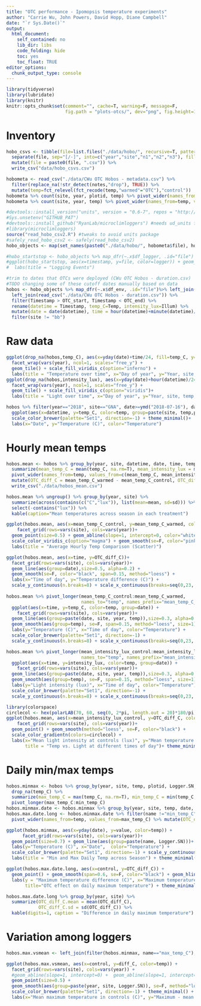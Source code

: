 ```yaml
---
title: "OTC performance - Ipomopsis temperature experiments"
author: "Carrie Wu, John Powers, David Hopp, Diane Campbell"
date: "`r Sys.Date()`"
output: 
  html_document:
    self_contained: no
    lib_dir: libs
    code_folding: hide
    toc: yes
    toc_float: TRUE 
editor_options: 
  chunk_output_type: console
---
```

<style type="text/css">
.main-container { max-width: 1000px; margin-left: 0; margin-right: auto; }
img{ max-width:200%; height: auto; }
td, th { padding : 6px }
</style>

```r
library(tidyverse)
library(lubridate)
library(knitr)
knitr::opts_chunk$set(comment="", cache=T, warning=F, message=F, 
                      fig.path = "plots-otcs/", dev="png", fig.height=10, fig.width=10)

```

# Inventory

```r
hobo_csvs <- tibble(file=list.files("./data/hobo/", recursive=T, pattern=".csv") %>% str_remove(".csv")) %>% 
  separate(file, sep="[/-]", into=c("year","site","n1","n2","n3"), fill="right", remove = F) %>% 
  mutate(file = paste0(file, ".csv")) %>% 
  write_csv("data/hobo_csvs.csv")

hobometa <- read_csv("./data/CWu OTC Hobos - metadata.csv") %>%
  filter(replace_na(!str_detect(notes,"drop"), TRUE)) %>% 
  mutate(temp=fct_relevel(fct_recode(temp,"warmed"="OTC"),"control"))
hobometa %>% count(site, year, plotid, temp) %>% pivot_wider(names_from=temp, values_from=n, values_fill=0) %>% kable(caption="Loggers per plot")
hobometa %>% count(site, year, temp) %>% pivot_wider(names_from=temp, values_from=n, values_fill=0) %>% kable(caption="Loggers per treatment")

#devtools::install_version("units", version = "0.6-7", repos = "http://cran.us.r-project.org")
#Sys.unsetenv("GITHUB_PAT")
#devtools::install_github("RyanLab/microclimloggers") #needs ud_units from old units version
#library(microclimloggers)
source("read_hobo_csv2.R") #tweaks to avoid units package
#safely_read_hobo_csv2 <- safely(read_hobo_csv2)
hobo_objects <- map(set_names(paste0("./data/hobo/", hobometa$file), hobometa$file), read_hobo_csv2)

#hobo_startstop <- hobo_objects %>% map_dfr(~.x$df_logger, .id="file") %>% left_join(hobometa)
#ggplot(hobo_startstop, aes(x=timestamp, y=file, color=logger)) + geom_point() + facet_grid(rows=vars(year), scales="free", space="free") +
#  labs(title = "Logging Events")

#trim to dates that OTCs were deployed (CWu OTC Hobos - duration.csv)
#TODO changing some of these cutoff dates manually based on data
hobos <- hobo_objects %>% map_dfr(~.x$df_env, .id="file")%>% left_join(hobometa) %>% 
  left_join(read_csv("./data/CWu OTC Hobos - duration.csv")) %>%
  filter(Timestamp > OTC_start, Timestamp < OTC_end) %>% 
  rename(datetime = Timestamp, temp_C=Temp, intensity_lux=Illum) %>% 
  mutate(date = date(datetime), time = hour(datetime)+minute(datetime)/60) %>% 
  filter(site != "bb")
```

# Raw data

```r
ggplot(drop_na(hobos,temp_C), aes(x=yday(date)+time/24, fill=temp_C, y=paste(year, site, temp, plotid))) + 
  facet_wrap(vars(year), ncol=1, scales="free_y") +
  geom_tile() + scale_fill_viridis_c(option="inferno") +
  labs(title = "Temperature over time", x="Day of year", y="Year, site, temp, plot", fill="Temp (C)")
ggplot(drop_na(hobos,intensity_lux), aes(x=yday(date)+hour(datetime)/24, fill=intensity_lux, y=paste(year, site, temp, plotid))) + 
  facet_wrap(vars(year), ncol=1, scales="free_y") +
  geom_tile() + scale_fill_viridis_c(option="viridis")+
  labs(title = "Light over time", x="Day of year", y="Year, site, temp, plot", fill="Light intensity (lux)")
```

```r
hobos %>% filter(year=="2018", site=="GNA", date>=ymd("2018-07-16"), date <=ymd("2018-07-20")) %>% drop_na(temp_C) %>% 
  ggplot(aes(x=datetime, y=temp_C, color=temp, group=paste(site, temp,plotid, id))) + geom_path() +
  scale_color_brewer(palette="Set1", direction=-1) + theme_minimal()+
  labs(x="Date", y="Temperature (C)", color="Temperature")
```

# Hourly mean temps

```r
hobos.mean <- hobos %>% group_by(year, site, datetime, date, time, temp) %>% 
  summarize(mean_temp_C = mean(temp_C, na.rm=T), mean_intensity_lux = mean(intensity_lux, na.rm=T))%>%
  pivot_wider(names_from=temp, values_from=c(mean_temp_C, mean_intensity_lux)) %>% drop_na(mean_temp_C_warmed) %>% 
  mutate(OTC_diff_C = mean_temp_C_warmed - mean_temp_C_control, OTC_diff_lux = mean_intensity_lux_warmed - mean_intensity_lux_control) %>%
  write_csv("./data/hobos_mean.csv")

hobos.mean %>% ungroup() %>% group_by(year, site) %>% 
  summarize(across(contains(c("C","lux")), list(mean=mean, sd=sd))) %>% 
  select(-contains("lux")) %>% 
  kable(caption="Mean temperatures across season in each treatment")

ggplot(hobos.mean, aes(x=mean_temp_C_control, y=mean_temp_C_warmed, color=OTC_diff_C)) + 
    facet_grid(rows=vars(site), cols=vars(year))+
  geom_point(size=0.5) + geom_abline(slope=1, intercept=0, color="white") + coord_fixed() +
  scale_color_viridis_c(option="magma") + geom_smooth(se=F, color="pink", span=0.2) + theme_dark() +
  labs(title = "Average Hourly Temp Comparison (Scatter)")

ggplot(hobos.mean, aes(x=time, y=OTC_diff_C))+
  facet_grid(rows=vars(site), cols=vars(year))+
  geom_line(aes(group=date),size=0.5, alpha=0.2) +
  geom_smooth(se=F, color="black", span=0.15, method="loess") + 
  labs(x="Time of day", y="Temperature difference (C)") + 
  scale_y_continuous(n.breaks=8) + scale_x_continuous(breaks=seq(0,23, by=4)) + theme_minimal()
  
hobos.mean %>% pivot_longer(mean_temp_C_control:mean_temp_C_warmed, 
                            names_to="temp", names_prefix="mean_temp_C_", values_to="temp_C") %>% 
  ggplot(aes(x=time, y=temp_C, color=temp, group=date)) + 
    facet_grid(rows=vars(site), cols=vars(year))+
  geom_line(aes(group=paste(date, site, year, temp)),size=0.3, alpha=0.2) +
  geom_smooth(aes(group=temp), se=F, span=0.15, method="loess", size=1) + 
  labs(y="Temperature (C)", x="Time of day", color="Temperature") +
  scale_color_brewer(palette="Set1", direction=-1) +
  scale_y_continuous(n.breaks=8) + scale_x_continuous(breaks=seq(0,23, by=4)) + theme_minimal()

hobos.mean %>% pivot_longer(mean_intensity_lux_control:mean_intensity_lux_warmed, 
                            names_to="temp", names_prefix="mean_intensity_lux_", values_to="intensity_lux") %>% 
  ggplot(aes(x=time, y=intensity_lux, color=temp, group=date)) + 
    facet_grid(rows=vars(site), cols=vars(year))+
  geom_line(aes(group=paste(date, site, year, temp)),size=0.3, alpha=0.2) +
  geom_smooth(aes(group=temp), se=F, span=0.15, method="loess", size=1) + 
  labs(y="Light intensity (lux)", x="Time of day", color="Temperature") +
  scale_color_brewer(palette="Set1", direction=-1) +
  scale_y_continuous(n.breaks=8) + scale_x_continuous(breaks=seq(0,23, by=4)) + theme_minimal()

library(colorspace)
circlecol <- hex(polarLAB(70, 60, seq(0, 2*pi, length.out = 20)*180/pi), fixup=T)
ggplot(hobos.mean, aes(x=mean_intensity_lux_control, y=OTC_diff_C, color=hour(datetime)+minute(datetime)/60)) + 
    facet_grid(rows=vars(site), cols=vars(year))+
  geom_point() + geom_smooth(method="loess", se=F, color="black") +
  scale_color_gradientn(colors=circlecol) +
  labs(x="Mean light intensity at controls (lux)", y="Mean temperature difference OTCs - controls (C)", color="Hour",
       title = "Temp vs. Light at different times of day")+ theme_minimal()
```

# Daily min/max temps

```r
hobos.minmax <- hobos %>% group_by(year, site, temp, plotid, Logger.SN, date) %>% 
  drop_na(temp_C) %>% 
  summarize(max_temp_C = max(temp_C, na.rm=T), min_temp_C = min(temp_C, na.rm=T), .groups="drop") %>% 
  pivot_longer(max_temp_C:min_temp_C)
hobos.minmax.date <- hobos.minmax %>% group_by(year, site, temp, date, name) %>% summarize(value=mean(value))
hobos.max.date.long <- hobos.minmax.date %>% filter(name !="min_temp_C") %>% pivot_wider() %>% 
  pivot_wider(names_from=temp, values_from=max_temp_C) %>% mutate(OTC_diff_C = warmed-control)

ggplot(hobos.minmax, aes(x=yday(date), y=value, color=temp)) + 
      facet_grid(rows=vars(site), cols=vars(year))+
  geom_point(size=0.7) + geom_line(aes(group=paste(name, Logger.SN)))+
  labs(y="Temperature (C)", x="Date",  color="Temperature") +
  scale_color_brewer(palette="Set1", direction=-1) + scale_y_continuous(n.breaks=10) +
  labs(title = "Min and Max Daily Temp across Season") + theme_minimal()

ggplot(hobos.max.date.long, aes(x=control, y=OTC_diff_C)) + 
  geom_point() + geom_smooth(span=0.6, se=F, color="black") + geom_hline(yintercept=0) +
  labs(y = "Maximum temperature difference (C)", x="Maximum temperature in controls (C)", 
       title="OTC effect on daily maximum temperature") + theme_minimal()

hobos.max.date.long %>% group_by(year, site) %>% 
  summarize(OTC_diff_C.mean = mean(OTC_diff_C),
            OTC_diff_C.sd = sd(OTC_diff_C)) %>% 
  kable(digits=1, caption = "Difference in daily maximum temperature")
```

# Variation among loggers

```r
hobos.max.vsmean <- left_join(filter(hobos.minmax, name=="max_temp_C"), hobos.max.date.long) %>% mutate(diff_C = value-control) 

ggplot(hobos.max.vsmean, aes(x=control, y=diff_C, color=temp)) + 
  facet_grid(rows=vars(site), cols=vars(year)) + 
  #geom_abline(slope=1, intercept=0) +  geom_abline(slope=1, intercept=7) + 
  geom_point(size=0.5) +
  geom_smooth(aes(group=paste(year, site, Logger.SN)), se=F, method="loess", size=0.5) + 
  scale_color_brewer(palette="Set1", direction=-1) + theme_minimal() + 
  labs(x="Mean maximum temperature in controls (C)", y="Maximum - mean maximum in controls (C)", color="Temperature")
```

